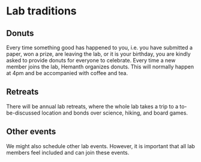# Lab traditions {.unnumbered}

## Donuts
Every time something good has happened to you, i.e. you have submitted a paper, won a prize, are leaving the lab, or it is your birthday, you are kindly asked to provide donuts for everyone to celebrate. Every time a new member joins the lab, Hemanth organizes donuts. This will normally happen at 4pm and be accompanied with coffee and tea.

## Retreats
There will be annual lab retreats, where the whole lab takes a trip to a to-be-discussed location and bonds over science, hiking, and board games.

## Other events
We might also schedule other lab events. However, it is important that all lab members feel included and can join these events.